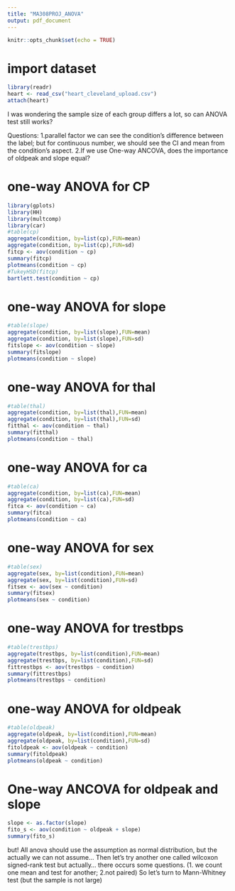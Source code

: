 ---
title: "MA308PROJ_ANOVA"
output: pdf_document
---

```{r setup, include=FALSE}
knitr::opts_chunk$set(echo = TRUE)
```

# import dataset
```{r}
library(readr)
heart <- read_csv("heart_cleveland_upload.csv")
attach(heart)
```
I was wondering the sample size of each group differs a lot, so can ANOVA test still works?


Questions:
1.parallel factor we can see the condition's difference between the label; but for continuous number, we should see the CI and mean from the condition's aspect.
2.If we use One-way ANCOVA, does the importance of oldpeak and slope equal?

#  one-way ANOVA for CP
```{r}
library(gplots)
library(HH)
library(multcomp)
library(car)
#table(cp)
aggregate(condition, by=list(cp),FUN=mean)
aggregate(condition, by=list(cp),FUN=sd)
fitcp <- aov(condition ~ cp)
summary(fitcp)
plotmeans(condition ~ cp)
#TukeyHSD(fitcp)
bartlett.test(condition ~ cp)
```


#  one-way ANOVA for slope
```{r}
#table(slope)
aggregate(condition, by=list(slope),FUN=mean)
aggregate(condition, by=list(slope),FUN=sd)
fitslope <- aov(condition ~ slope)
summary(fitslope)
plotmeans(condition ~ slope)

```

#  one-way ANOVA for thal
```{r}
#table(thal)
aggregate(condition, by=list(thal),FUN=mean)
aggregate(condition, by=list(thal),FUN=sd)
fitthal <- aov(condition ~ thal)
summary(fitthal)
plotmeans(condition ~ thal)

```

#  one-way ANOVA for ca
```{r}
#table(ca)
aggregate(condition, by=list(ca),FUN=mean)
aggregate(condition, by=list(ca),FUN=sd)
fitca <- aov(condition ~ ca)
summary(fitca)
plotmeans(condition ~ ca)

```

#  one-way ANOVA for sex
```{r}
#table(sex)
aggregate(sex, by=list(condition),FUN=mean)
aggregate(sex, by=list(condition),FUN=sd)
fitsex <- aov(sex ~ condition)
summary(fitsex)
plotmeans(sex ~ condition)

```

#  one-way ANOVA for trestbps
```{r}
#table(trestbps)
aggregate(trestbps, by=list(condition),FUN=mean)
aggregate(trestbps, by=list(condition),FUN=sd)
fittrestbps <- aov(trestbps ~ condition)
summary(fittrestbps)
plotmeans(trestbps ~ condition)

```

#  one-way ANOVA for oldpeak
```{r}
#table(oldpeak)
aggregate(oldpeak, by=list(condition),FUN=mean)
aggregate(oldpeak, by=list(condition),FUN=sd)
fitoldpeak <- aov(oldpeak ~ condition)
summary(fitoldpeak)
plotmeans(oldpeak ~ condition)
```

#  One-way ANCOVA for oldpeak and slope
```{r}
slope <- as.factor(slope)
fito_s <- aov(condition ~ oldpeak + slope)
summary(fito_s)
```

but! All anova should use the assumption as normal distribution, but the actually we can not assume...
Then let's try another one called wilcoxon signed-rank test
but actually... there occurs some questions.
(1. we count one mean and test for another; 2.not paired)
So let's turn to Mann-Whitney test
(but the sample is not large)
